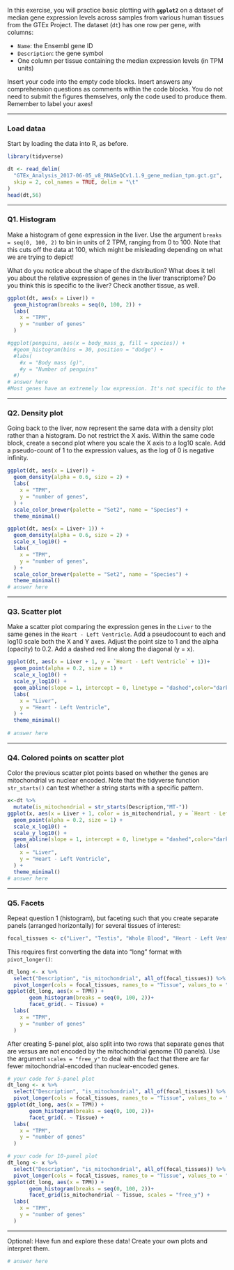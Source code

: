 In this exercise, you will practice basic plotting with **`ggplot2`** on a dataset of median gene expression levels across samples from various human tissues from the GTEx Project. The dataset (`dt`) has one row per gene, with columns:

-   `Name`: the Ensembl gene ID
-   `Description`: the gene symbol
-   One column per tissue containing the median expression levels (in TPM units)

Insert your code into the empty code blocks. Insert answers any comprehension questions as comments within the code blocks. You do not need to submit the figures themselves, only the code used to produce them. Remember to label your axes!

------------------------------------------------------------------------

### Load dataa

Start by loading the data into R, as before.

```r
library(tidyverse)

dt <- read_delim(
  "GTEx_Analysis_2017-06-05_v8_RNASeQCv1.1.9_gene_median_tpm.gct.gz",
  skip = 2, col_names = TRUE, delim = "\t"
)
head(dt,56)
```

------------------------------------------------------------------------

### Q1. Histogram

Make a histogram of gene expression in the liver. Use the argument `breaks = seq(0, 100, 2)` to bin in units of 2 TPM, ranging from 0 to 100. Note that this cuts off the data at 100, which might be misleading depending on what we are trying to depict!

What do you notice about the shape of the distribution? What does it tell you about the relative expression of genes in the liver transcriptome? Do you think this is specific to the liver? Check another tissue, as well.

```r

ggplot(dt, aes(x = Liver)) + 
  geom_histogram(breaks = seq(0, 100, 2)) + 
  labs(
    x = "TPM",
    y = "number of genes"
  )

#ggplot(penguins, aes(x = body_mass_g, fill = species)) +
  #geom_histogram(bins = 30, position = "dodge") +
  #labs(
    #x = "Body mass (g)",
    #y = "Number of penguins"
  #)
# answer here
#Most genes have an extremely low expression. It's not specific to the liver. 
```

------------------------------------------------------------------------

### Q2. Density plot

Going back to the liver, now represent the same data with a density plot rather than a histogram. Do not restrict the X axis. Within the same code block, create a second plot where you scale the X axis to a log10 scale. Add a pseudo-count of 1 to the expression values, as the log of 0 is negative infinity.

```r


ggplot(dt, aes(x = Liver)) + 
  geom_density(alpha = 0.6, size = 2) +
  labs(
    x = "TPM",
    y = "number of genes",
  ) +
  scale_color_brewer(palette = "Set2", name = "Species") +
  theme_minimal()

ggplot(dt, aes(x = Liver+ 1)) + 
  geom_density(alpha = 0.6, size = 2) +
  scale_x_log10() + 
  labs(
    x = "TPM",
    y = "number of genes",
  ) +
  scale_color_brewer(palette = "Set2", name = "Species") +
  theme_minimal()
# answer here
```

------------------------------------------------------------------------

### Q3. Scatter plot

Make a scatter plot comparing the expression genes in the `Liver` to the same genes in the `Heart - Left Ventricle`. Add a pseudocount to each and log10 scale both the X and Y axes. Adjust the point size to 1 and the alpha (opacity) to 0.2. Add a dashed red line along the diagonal (y = x).

```r
ggplot(dt, aes(x = Liver + 1, y = `Heart - Left Ventricle` + 1))+
  geom_point(alpha = 0.2, size = 1) +
  scale_x_log10() + 
  scale_y_log10() +
  geom_abline(slope = 1, intercept = 0, linetype = "dashed",color="darkred") +
  labs(
    x = "Liver",
    y = "Heart - Left Ventricle",
  ) +
  theme_minimal()
  
# answer here
```

------------------------------------------------------------------------

### Q4. Colored points on scatter plot

Color the previous scatter plot points based on whether the genes are mitochondrial vs nuclear encoded. Note that the tidyverse function `str_starts()` can test whether a string starts with a specific pattern.

```r
x<-dt %>%
  mutate(is_mitochondrial = str_starts(Description,"MT-")) 
ggplot(x, aes(x = Liver + 1, color = is_mitochondrial, y = `Heart - Left Ventricle` + 1))+
  geom_point(alpha = 0.2, size = 1) +
  scale_x_log10() + 
  scale_y_log10() +
  geom_abline(slope = 1, intercept = 0, linetype = "dashed",color="darkred") +
  labs(
    x = "Liver",
    y = "Heart - Left Ventricle",
  ) +
  theme_minimal()
# answer here
```

------------------------------------------------------------------------

### Q5. Facets

Repeat question 1 (histogram), but faceting such that you create separate panels (arranged horizontally) for several tissues of interest:

```r
focal_tissues <- c("Liver", "Testis", "Whole Blood", "Heart - Left Ventricle", "Brain - Cortex")
```

This requires first converting the data into "long" format with `pivot_longer()`:

```r
dt_long <- x %>%
  select("Description", "is_mitochondrial", all_of(focal_tissues)) %>%
  pivot_longer(cols = focal_tissues, names_to = "Tissue", values_to = "TPM")
ggplot(dt_long, aes(x = TPM)) + 
       geom_histogram(breaks = seq(0, 100, 2))+
       facet_grid(. ~ Tissue) + 
  labs(
    x = "TPM",
    y = "number of genes"
  )
```

After creating 5-panel plot, also split into two rows that separate genes that are versus are not encoded by the mitochondrial genome (10 panels). Use the argument `scales = "free_y"` to deal with the fact that there are far fewer mitochondrial-encoded than nuclear-encoded genes.

```r

# your code for 5-panel plot
dt_long <- x %>%
  select("Description", "is_mitochondrial", all_of(focal_tissues)) %>%
  pivot_longer(cols = focal_tissues, names_to = "Tissue", values_to = "TPM")
ggplot(dt_long, aes(x = TPM)) + 
       geom_histogram(breaks = seq(0, 100, 2))+
       facet_grid(. ~ Tissue) + 
  labs(
    x = "TPM",
    y = "number of genes"
  )

# your code for 10-panel plot
dt_long <- x %>%
  select("Description", "is_mitochondrial", all_of(focal_tissues)) %>%
  pivot_longer(cols = focal_tissues, names_to = "Tissue", values_to = "TPM")
ggplot(dt_long, aes(x = TPM)) + 
       geom_histogram(breaks = seq(0, 100, 2))+
       facet_grid(is_mitochondrial ~ Tissue, scales = "free_y") + 
  labs(
    x = "TPM",
    y = "number of genes"
  )
```

------------------------------------------------------------------------

Optional: Have fun and explore these data! Create your own plots and interpret them.

```r

# answer here
```
